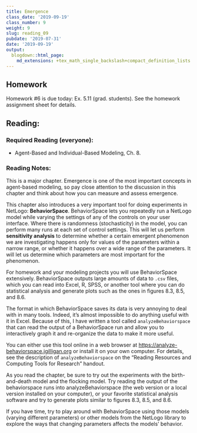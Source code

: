 ```yaml
---
title: Emergence
class_date: '2019-09-19'
class_number: 9
weight: 9
slug: reading_09
pubdate: '2019-07-31'
date: '2019-09-19'
output:
  blogdown::html_page:
    md_extensions: +tex_math_single_backslash+compact_definition_lists
---
```

## Homework

Homework #6 is due today: Ex. 5.11 (grad. students). See the homework assignment sheet for details.

## Reading:

### Required Reading (everyone):
* Agent-Based and Individual-Based Modeling, Ch. 8.

### Reading Notes:

This is a major chapter. Emergence is one of the most important concepts in agent-based modeling, so pay close attention to the discussion in this chapter and think about how you can measure and assess emergence.

This chapter also introduces a very important tool for doing experiments in NetLogo: **BehaviorSpace**. BehaviorSpace lets you repeatedly run a NetLogo model while varying the settings of any of the controls on your user interface. Where there is randomness (stochasticity) in the model, you can perform many runs at each set of control settings. This will let us perform **sensitivity analysis** to determine whether a certain emergent phenomenon we are investigating happens only for values of the parameters within a narrow range, or whether it happens over a wide range of the parameters. It will let us determine which parameters are most important for the phenomenon.

For homework and your modeling projects you will use BehaviorSpace extensively. BehaviorSpace outputs large amounts of data to `.csv` files, which you can read into Excel, R, SPSS, or another tool where you can do statistical analysis and generate plots such as the ones in figures 8.3, 8.5, and 8.6. 

The format in which BehaviorSpace saves its data is very annoying to deal with in many tools. Indeed, it's almost impossible to do anything useful with it in Excel. Because of this, I have written a tool called `analyzeBehaviorspace` that can read the output of a BehaviorSpace run and allow you to interactively graph it and re-organize the data to make it more useful. 


You can either use this tool online in a web browser at <https://analyze-behaviorspace.jgilligan.org> or install it on your own computer. For details, see the description of 
`analyzeBehaviorspace` on the "Reading Resources and Computing Tools for Research" handout.


As you read the chapter, be sure to try out the experiments with the birth-and-death model and the flocking model. Try reading the output of the behaviorspace runs into analyzeBehaviorspace (the web version or a local version installed on your computer), or your favorite statistical analysis software and try to generate plots similar to figures 8.3, 8.5, and 8.6.

If you have time, try to play around with BehaviorSpace using those models (varying different parameters) or other models from the NetLogo library to explore the ways that changing parameters affects the models' behavior.
